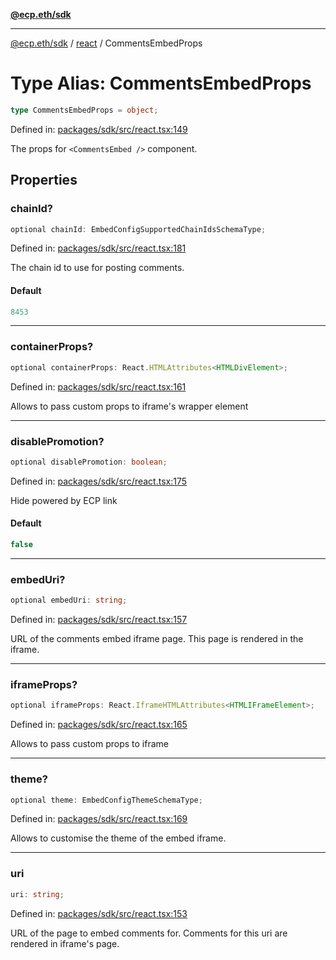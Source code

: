 [**@ecp.eth/sdk**](../../index.mdx)

***

[@ecp.eth/sdk](/sdk-reference/index.mdx) / [react](/sdk-reference/react/index.mdx) / CommentsEmbedProps

# Type Alias: CommentsEmbedProps

```ts
type CommentsEmbedProps = object;
```

Defined in: [packages/sdk/src/react.tsx:149](https://github.com/ecp-eth/comments-monorepo/blob/main/packages/sdk/src/react.tsx#L149)

The props for `<CommentsEmbed />` component.

## Properties

### chainId?

```ts
optional chainId: EmbedConfigSupportedChainIdsSchemaType;
```

Defined in: [packages/sdk/src/react.tsx:181](https://github.com/ecp-eth/comments-monorepo/blob/main/packages/sdk/src/react.tsx#L181)

The chain id to use for posting comments.

#### Default

```ts
8453
```

***

### containerProps?

```ts
optional containerProps: React.HTMLAttributes<HTMLDivElement>;
```

Defined in: [packages/sdk/src/react.tsx:161](https://github.com/ecp-eth/comments-monorepo/blob/main/packages/sdk/src/react.tsx#L161)

Allows to pass custom props to iframe's wrapper element

***

### disablePromotion?

```ts
optional disablePromotion: boolean;
```

Defined in: [packages/sdk/src/react.tsx:175](https://github.com/ecp-eth/comments-monorepo/blob/main/packages/sdk/src/react.tsx#L175)

Hide powered by ECP link

#### Default

```ts
false
```

***

### embedUri?

```ts
optional embedUri: string;
```

Defined in: [packages/sdk/src/react.tsx:157](https://github.com/ecp-eth/comments-monorepo/blob/main/packages/sdk/src/react.tsx#L157)

URL of the comments embed iframe page. This page is rendered in the iframe.

***

### iframeProps?

```ts
optional iframeProps: React.IframeHTMLAttributes<HTMLIFrameElement>;
```

Defined in: [packages/sdk/src/react.tsx:165](https://github.com/ecp-eth/comments-monorepo/blob/main/packages/sdk/src/react.tsx#L165)

Allows to pass custom props to iframe

***

### theme?

```ts
optional theme: EmbedConfigThemeSchemaType;
```

Defined in: [packages/sdk/src/react.tsx:169](https://github.com/ecp-eth/comments-monorepo/blob/main/packages/sdk/src/react.tsx#L169)

Allows to customise the theme of the embed iframe.

***

### uri

```ts
uri: string;
```

Defined in: [packages/sdk/src/react.tsx:153](https://github.com/ecp-eth/comments-monorepo/blob/main/packages/sdk/src/react.tsx#L153)

URL of the page to embed comments for. Comments for this uri are rendered in iframe's page.
